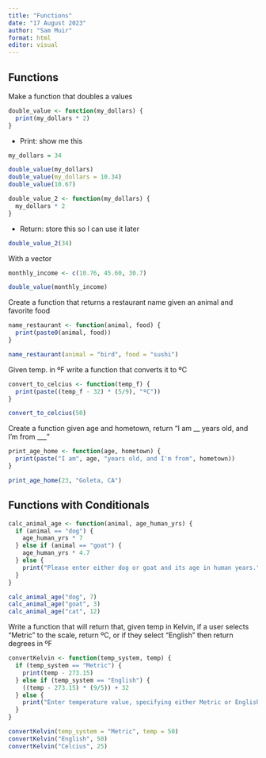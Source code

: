 ```yaml
---
title: "Functions"
date: "17 August 2023"
author: "Sam Muir"
format: html
editor: visual
---
```


## Functions

Make a function that doubles a values

```r
double_value <- function(my_dollars) {
  print(my_dollars * 2)
}
```

-   Print: show me this

```r
my_dollars = 34

double_value(my_dollars)
double_value(my_dollars = 10.34)
double_value(10.67)
```

```r
double_value_2 <- function(my_dollars) {
  my_dollars * 2
}
```

-   Return: store this so I can use it later

```r
double_value_2(34)
```

With a vector

```r
monthly_income <- c(10.76, 45.60, 30.7)

double_value(monthly_income)
```

Create a function that returns a restaurant name given an animal and favorite food

```r
name_restaurant <- function(animal, food) {
  print(paste0(animal, food))
}
```

```r
name_restaurant(animal = "bird", food = "sushi")
```

Given temp. in ºF write a function that converts it to ºC

```r
convert_to_celcius <- function(temp_f) {
  print(paste((temp_f - 32) * (5/9), "ºC"))
}
```

```r
convert_to_celcius(50)
```

Create a function given age and hometown, return "I am \_\_ years old, and I'm from \_\_\_"

```r
print_age_home <- function(age, hometown) {
  print(paste("I am", age, "years old, and I'm from", hometown))
}
```

```r
print_age_home(23, "Goleta, CA")
```

## Functions with Conditionals

```r
calc_animal_age <- function(animal, age_human_yrs) {
  if (animal == "dog") {
    age_human_yrs * 7
  } else if (animal == "goat") {
    age_human_yrs * 4.7
  } else {
    print("Please enter either dog or goat and its age in human years.")
  }
}
```

```r
calc_animal_age("dog", 7)
calc_animal_age("goat", 3)
calc_animal_age("cat", 12)
```

Write a function that will return that, given temp in Kelvin, if a user selects "Metric" to the scale, return ºC, or if they select "English" then return degrees in ºF

```r
convertKelvin <- function(temp_system, temp) {
  if (temp_system == "Metric") {
    print(temp - 273.15)
  } else if (temp_system == "English") {
    ((temp - 273.15) * (9/5)) + 32
  } else {
    print("Enter temperature value, specifying either Metric or English")
  }
}
```

```r
convertKelvin(temp_system = "Metric", temp = 50)
convertKelvin("English", 50)
convertKelvin("Celcius", 25)
```


